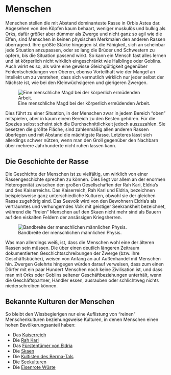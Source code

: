# Menschen

Menschen stellen die mit Abstand dominanteste Rasse in Orbis Astea dar. Abgesehen von den Köpfen kaum behaart, weniger muskulös und bulkig als Orks, dafür größer aber dümmer als Zwerge und nicht ganz so agil wie die Elfen, sind Menschen in keinen physischen Merkmalen den anderen Rassen überragend. Ihre größte Stärke hingegen ist die Fähigkeit, sich an scheinbar jede Situation anzupassen, oder so lang die Brüder und Schwestern zu opfern, bis die Situation passend wirkt. So kann ein Mensch fast alles lernen und ist körperlich nicht wirklich eingeschränkt wie Halblinge oder Goblins. Auch wirkt es so, als wäre eine gewisse Gleichgültigkeit gegenüber Fehlentscheidungen von Oberen, ebenso Vorteilhaft wie der Mangel an Intellekt um zu verstehen, dass sich vermutlich wirklich nur jeder selbst der Nächste ist, wie bei den Kleinwüchsigeren und gierigeren Zwergen.

![Eine menschliche Magd bei der körperlich ermüdenden Arbeit.](Pictures/Midjourney%20Bilder/frau%20tr%C3%A4gt%20k%C3%BCbel%20durch%20stra%C3%9Fen.png)

Dies führt zu einer Situation, in der Menschen zwar in jedem Bereich "oben" mitspielen, aber in kaum einem Bereich zu den Besten gehören. Für die Spezies selbst scheint sich die Durchschnittlichkeit jedoch auszuzahlen. Sie besetzen die größte Fläche, sind zahlenmäßig allen anderen Rassen überlegen und mit Abstand die mächtigste Rasse. Letzteres lässt sich allerdings schwer nützen, wenn man den Groll gegenüber den Nachbarn über mehrere Jahrhunderte nicht ruhen lassen kann.

## Die Geschichte der Rasse

Die Geschichte der Menschen ist zu vielfältig, um wirklich von einer Rassengeschichte sprechen zu können. Dies liegt vor allem an der enormen Heterogenität zwischen den großen Gesellschaften der Rah Kari, Eldria's und des Kaiserreichs. Das Kaiserreich, Rah Kari und Eldria, bezeichnen beispielsweise ganz unterschiedliche Kulturen, obwohl sie der gleichen Rasse zugehörig sind. Das Seevolk wird von den Bewohnern Eldria's als verträumtes und verhungerndes Volk mit geistiger Seekrankheit bezeichnet, während die "freien" Menschen auf den Skaen nicht mehr sind als Bauern auf den eiskalten Feldern der ansässigen Kriegsherren.

![Bandbreite der menschlichen männlichen Physis.](Pictures/Midjourney%20Bilder/soldaten%20in%20taverne.png)

Was man allerdings weiß, ist, dass die Menschen wohl eine der älteren Rassen sein müssen. Die über einen deutlich längeren Zeitraum dokumentierten Geschichtsschreibungen der Zwerge (bzw. ihre Geschäftsbücher), weisen von Anfang an auf Außenhandel mit Menschen hin. Zwergen Gelehrte hingegen würden darauf verweisen, dass zum einen Dörfer mit ein paar Hundert Menschen noch keine Zivilisation ist, und dass man mit Orks oder Goblins seltener Geschäftbeziehungen unterhält, wenn die Geschäftspartner, Händler essen, ausrauben oder schlichtweg nichts niederschreiben können.

## Bekannte Kulturen der Menschen

So bleibt den Wissbegierigen nur eine Auflistung von "reinen" Menschenkulturen beziehungsweise Kulturen, in denen Menschen einen hohen Bevölkerungsanteil haben:

-   Das [Kaiserreich](#Kaiserreich)
-   Die [Rah Kari](#RahKari)
-   Das [Fürstentümer von Eldria](#EldriaFaction)
-   Die [Skaen](#Skaen)
-   Die [Kultisten des Berma-Tals](#BermaTal)
-   Die [Seekulturen](#Seevolk)
-   Die [Eisenrote Wüste](#EisenroteWueste)
